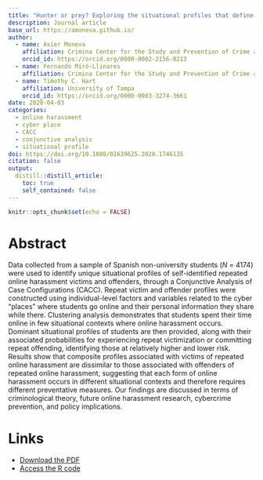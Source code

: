 ```yaml
---
title: "Hunter or prey? Exploring the situational profiles that define repeated online harassment victims and offenders"
description: Journal article
base_url: https://amoneva.github.io/
author:
  - name: Asier Moneva
    affiliation: Crimina Center for the Study and Prevention of Crime at Miguel Hernandez University
    orcid_id: https://orcid.org/0000-0002-2156-0213
  - name: Fernando Miró-Llinares
    affiliation: Crimina Center for the Study and Prevention of Crime at Miguel Hernandez University
  - name: Timothy C. Hart
    affiliation: University of Tampa
    orcid_id: https://orcid.org/0000-0003-3274-3661
date: 2020-04-03
categories:
  - online harassment
  - cyber place
  - CACC
  - conjunctive analysis
  - situational profile
doi: https://doi.org/10.1080/01639625.2020.1746135
citation: false
output:
  distill::distill_article:
    toc: true
    self_contained: false
---
```


```r
knitr::opts_chunk$set(echo = FALSE)
```

# Abstract

Data collected from a sample of Spanish non-university students (*N* = 4174) were used to identify unique situational profiles of self-identified repeated online harassment victims and offenders, through a Conjunctive Analysis of Case Configurations (CACC). Repeat victim and offender profiles were constructed using individual-level factors and variables related to the cyber “places” where students go online and their personal information they share while there. Clustering analysis demonstrates that students spent their time online in few situational contexts where online harassment occurs. Dominant situational profiles of students are then provided, along with their associated probabilities for experiencing repeat victimization or committing repeat offending, identifying those at relatively higher and lower risk. Results show that composite profiles associated with victims of repeated online harassment are dissimilar to those associated with offenders of repeated online harassment, suggesting that each form of online harassment occurs in different situational contexts and therefore requires different preventative measures. Our findings are discussed in terms of criminological theory, future online harassment research, cybercrime prevention, and policy implications.

# Links

-   [Download the PDF](moneva_2020_hunter_or_prey_exploring_the.pdf)
-   [Access the R code](https://github.com/amoneva/code_papers)
